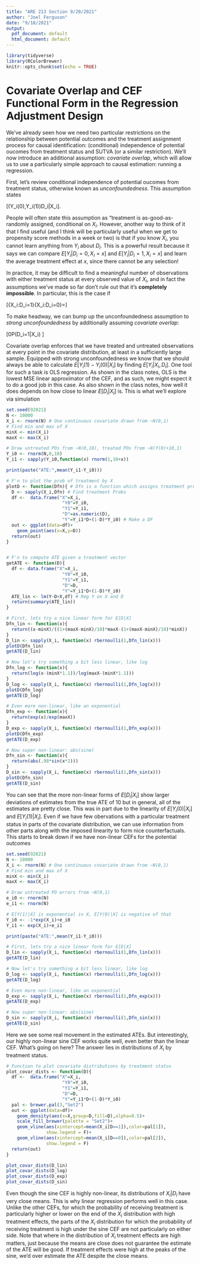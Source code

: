 ```yaml
---
title: "ARE 213 Section 9/20/2021"
author: "Joel Ferguson"
date: "9/18/2021"
output:
  pdf_document: default
  html_document: default
---
```


```r
library(tidyverse)
library(RColorBrewer)
knitr::opts_chunk$set(echo = TRUE)
```

# Covariate Overlap and CEF Functional Form in the Regression Adjustment Design

We've already seen how we need two particular restrictions on the relationship between potential outcomes and the treatment assignment process for causal identification: (conditional) independence of potential oucomes from treatment status and SUTVA (or a similar restriction). We'll now introduce an additional assumption: *covariate overlap*, which will allow us to use a particularly simple approach to causal estimation: running a regression.

First, let's review conditional independence of potential oucomes from treatment status, otherwise known as *unconfoundedness*. This assumption states

\[(Y_i(0),Y_i(1))\perp D_i|X_i\].

People will often state this assumption as "treatment is as-good-as-randomly assigned, conditional on $X_i$. However, another way to think of it that I find useful (and I think will be particularly useful when we get to propensity score methods in a week or two) is that if you know $X_i$, you cannot learn anything from $Y_i$ about $D_i$. This is a powerful result because it says we can compare $E[Y_i|D_i=0,X_i=x]$ and $E[Y_i|D_i=1,X_i=x]$ and learn the average treatment effect at $x$, since there cannot be any selection!

In practice, it may be difficult to find a meaningful number of observations with either treatment status at every observed value of $X_i$, and in fact the assumptions we've made so far don't rule out that it's **completely impossible**. In particular, this is the case if 

\[\{X_i:D_i=1\}\cap\{X_i:D_i=0\}=\emptyset\]

To make headway, we can bump up the unconfoundedness assumption to *strong unconfoundedness* by additionally assuming *covariate overlap*:

\[0\leq P(D_i=1|X_i) \leq 1\]

Covariate overlap enforces that we have treated and untreated observations at every point in the covariate distribution, at least in a sufficiently large sample. Equipped with strong unconfoundedness we know that we should always be able to calculate $E[Y_i(1)-Y_i(0)|X_i]$ by finding $E[Y_i|X_i,D_i]$. One tool for such a task is OLS regression. As shown in the class notes, OLS is the lowest MSE linear approximator of the CEF, and as such, we might expect it to do a good job in this case. As also shown in the class notes, how well it does depends on how close to linear $E[D_i|X_i]$ is. This is what we'll explore via simulation

```r
set.seed(92021)
N <- 10000
X_i <- rnorm(N) # One continuous covariate drawn from ~N(0,1)
# Find min and max of X
minX <- min(X_i)
maxX <- max(X_i)

# Draw untreated POs from ~N(0,10), treated POs from ~N(Y(0)+10,1)
Y_i0 <- rnorm(N,0,10)
Y_i1 <- sapply(Y_i0,function(x) rnorm(1,10+x))

print(paste("ATE:",mean(Y_i1-Y_i0)))

# F'n to plot the prob of treatment by X
plotD <- function(Dfn){ # Dfn is a function which assigns treatment prob to X
  D <- sapply(X_i,Dfn) # Find treatment Probs
  df <-  data.frame("X"=X_i,
                     "Y0"=Y_i0,
                     "Y1"=Y_i1,
                     "D"=as.numeric(D),
                     "Y"=Y_i1*D+(1-D)*Y_i0) # Make a DF
  out <- ggplot(data=df)+
    geom_point(aes(x=X,y=D))
  return(out)
}


# F'n to compute ATE given a treatment vector
getATE <- function(D){
  df <- data.frame("X"=X_i,
                     "Y0"=Y_i0,
                     "Y1"=Y_i1,
                     "D"=D,
                     "Y"=Y_i1*D+(1-D)*Y_i0)
  ATE_lin <- lm(Y~D+X,df) # Reg Y on X and D
  return(summary(ATE_lin))
}

# First, lets try a nice linear form for E[D|X]
Dfn_lin <- function(x){
  return((x-minX)/((1+(maxX-minX)/10)*maxX-(1+(maxX-minX)/10)*minX))
}
D_lin <- sapply(X_i, function(x) rbernoulli(1,Dfn_lin(x)))
plotD(Dfn_lin)
getATE(D_lin)

# Now let's try something a bit less linear, like log
Dfn_log <- function(x){
  return(log(x-(minX*1.1))/log(maxX-(minX*1.1)))
}
D_log <- sapply(X_i, function(x) rbernoulli(1,Dfn_log(x)))
plotD(Dfn_log)
getATE(D_log)

# Even more non-linear, like an exponential
Dfn_exp <- function(x){
  return(exp(x)/exp(maxX))
}
D_exp <- sapply(X_i, function(x) rbernoulli(1,Dfn_exp(x)))
plotD(Dfn_exp)
getATE(D_exp)

# Now super non-linear: abs(sine)
Dfn_sin <- function(x){
  return(abs(.98*sin(x*2)))
}
D_sin <- sapply(X_i, function(x) rbernoulli(1,Dfn_sin(x)))
plotD(Dfn_sin)
getATE(D_sin)
```

You can see that the more non-linear forms of $E[D_i|X_i]$ show larger deviations of estimates from the true ATE of 10 but in general, all of the estimates are pretty close. This was in part due to the linearity of $E[Y_i(0)|X_i]$ and $E[Y_i(1)|X_i]$. Even if we have few obervations with a particular treatment status in parts of the covariate distribution, we can use information from other parts along with the imposed linearity to form nice counterfactuals. This starts to break down if we have non-linear CEFs for the potential outcomes

```r
set.seed(92021)
N <- 10000
X_i <- rnorm(N) # One continuous covariate drawn from ~N(0,1)
# Find min and max of X
minX <- min(X_i)
maxX <- max(X_i)

# Draw untreated PO errors from ~N(0,1)
e_i0 <- rnorm(N)
e_i1 <- rnorm(N)

# E[Y(1)|X] is exponential in X, E[Y(0)|X] is negative of that
Y_i0 <- -1*exp(X_i)+e_i0
Y_i1 <- exp(X_i)+e_i1

print(paste("ATE:",mean(Y_i1-Y_i0)))

# First, lets try a nice linear form for E[D|X]
D_lin <- sapply(X_i, function(x) rbernoulli(1,Dfn_lin(x)))
getATE(D_lin)

# Now let's try something a bit less linear, like log
D_log <- sapply(X_i, function(x) rbernoulli(1,Dfn_log(x)))
getATE(D_log)

# Even more non-linear, like an exponential
D_exp <- sapply(X_i, function(x) rbernoulli(1,Dfn_exp(x)))
getATE(D_exp)

# Now super non-linear: abs(sine)
D_sin <- sapply(X_i, function(x) rbernoulli(1,Dfn_sin(x)))
getATE(D_sin)
```
Here we see some real movement in the estimated ATEs. But interestingly, our highly non-linear sine CEF works quite well, even better than the linear CEF. What's going on here? The answer lies in distributions of $X_i$ by treatment status.

```r
# Function to plot covariate distributions by treatment status
plot_covar_dists <- function(D){
  df <-  data.frame("X"=X_i,
                     "Y0"=Y_i0,
                     "Y1"=Y_i1,
                     "D"=D,
                     "Y"=Y_i1*D+(1-D)*Y_i0)
  pal <- brewer.pal(3,"Set2")
  out <- ggplot(data=df)+
    geom_density(aes(x=X,group=D,fill=D),alpha=0.5)+
    scale_fill_brewer(palette = "Set2")+
    geom_vline(aes(xintercept=mean(X_i[D==1]),color=pal[1]),
               show.legend = F)+
    geom_vline(aes(xintercept=mean(X_i[D==0]),color=pal[2]),
               show.legend = F)
  return(out)
}

plot_covar_dists(D_lin)
plot_covar_dists(D_log)
plot_covar_dists(D_exp)
plot_covar_dists(D_sin)
```

Even though the sine CEF is highly non-linear, its distributions of $X_i|D_i$ have very close means. This is why linear regression performs well in this case. Unlike the other CEFs, for which the probability of receiving treatment is particularly higher or lower on the end of the $X_i$ distribution with high treatment effects, the parts of the $X_i$ distribution for which the probability of receiving treatment is high under the sine CEF are not particularly on either side. Note that where in the distribution of $X_i$ treatment effects are high matters, just because the means are close does not guarantee the estimate of the ATE will be good. If treatment effects were high at the peaks of the sine, we'd over estimate the ATE despite the close means.
